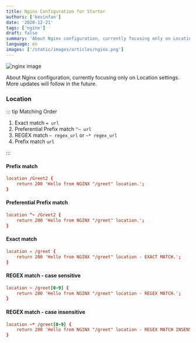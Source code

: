 ```yaml
---
title: Nginx Configuration for Starter
authors: ['kevinfan']
date: '2020-12-21'
tags: ['nginx']
draft: false
summary: 'About Nginx configuration, currently focusing only on Location settings. More updates will follow in the future.'
language: en
images: ['/static/images/articles/nginx.png']
---
```


![nginx image](/static/images/articles/nginx.png)

About Nginx configuration, currently focusing only on Location settings. More updates will follow in the future.

### Location

::: tip
Matching Order

1. Exact match `= url`
2. Preferential Prefix match `^~ url`
3. REGEX match `~ regex_url` or `~* regex_url`
4. Prefix match `url`

:::

#### Prefix match

```conf
location /Greet2 {
    return 200 'Hello from NGINX "/greet" location.';
}
```

#### Preferential Prefix match

```conf
location ^~ /Greet2 {
    return 200 'Hello from NGINX "/greet" location.';
}
```

#### Exact match

```conf
location = /greet {
    return 200 'Hello from NGINX "/greet" location - EXACT MATCH.';
}
```

#### REGEX match - case sensitive

```conf
location ~ /greet[0-9] {
    return 200 'Hello from NGINX "/greet" location - REGEX MATCH.';
}
```

#### REGEX match - case insensitive

```conf
location ~* /greet[0-9] {
    return 200 'Hello from NGINX "/greet" location - REGEX MATCH INSENSITIVE.';
}
